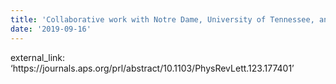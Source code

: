 ```yaml
---
title: 'Collaborative work with Notre Dame, University of Tennessee, and ORNL on the first observation of Fano antiresonances in a plasmonic system using electron energy-loss spectroscopy is accepted for publication in Physical Review Letters!'
date: '2019-09-16'
---
```


external_link: 'https://journals.aps.org/prl/abstract/10.1103/PhysRevLett.123.177401'